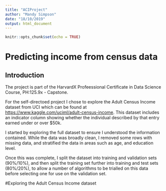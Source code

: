```yaml
---
title: "ACIProject"
author: "Mandy Simpson"
date: "18/10/2019"
output: html_document
---
```


```r
knitr::opts_chunk$set(echo = TRUE)
```

# Predicting income from census data

## Introduction

The project is part of the HarvardX Profeessional Certificate in Data Science Course, PH:125.9x - Capstone.

For the self-directoed project I chose to explore the Adult Census Income dataset from UCI which can be found at <https://www.kaggle.com/uciml/adult-census-income>.  This dataset includes an indicator column showing whether the individual described by that entry earned under or over $50k.

I started by exploring the full dataset to ensure I understood the information contained. While the data was broadly clean, I removed some rows with missing data, and stratified the data in areas such as age, and education level. 

Once this was complete, I split the dataset into training and validation sets (90%/10%), and then split the training set further into training and test sets (80%/20%), to allow a number of algorithms to be trialled on this data before selecting one for use on the validation set. 

#Exploring the Adult Census Income dataset



